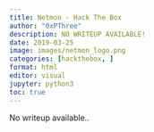 ```yaml
---
title: Netmon - Hack The Box
author: "0xPThree"
description: NO WRITEUP AVAILABLE!
date: 2019-03-25
image: images/netmon_logo.png
categories: [hackthebox, ]
format: html
editor: visual
jupyter: python3
toc: true
---
```



No writeup available..

